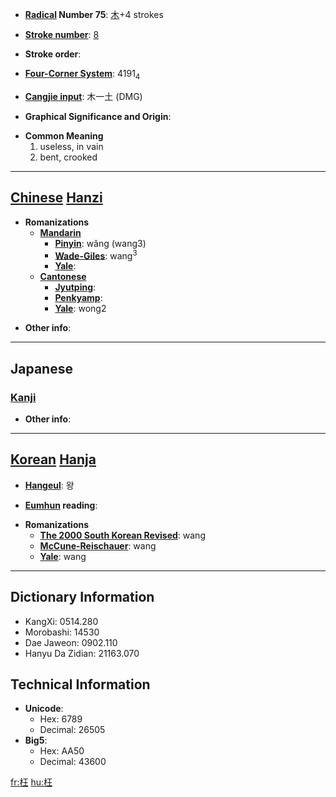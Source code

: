 * '''[[Wiktionary:Chinese radical index| Radical]] Number 75''': [[Wiktionary:Chinese radical index 木|木]]+4 strokes

* '''[[Wiktionary:Chinese total strokes index|Stroke number]]''': [[Wiktionary:Chinese total strokes index 8|8]]

* '''Stroke order''': 

* '''[[Wiktionary:Chinese four corner index|Four-Corner System]]''': 4191<sub>4</sub>

* '''[[Wiktionary:Chinese Cangjie index|Cangjie input]]''': 木一土 (DMG)

* '''Graphical Significance and Origin''': 

* '''Common Meaning'''
*#useless, in vain
*# bent, crooked


----

== [[Chinese]] [[Hanzi]] ==

* '''Romanizations'''
** '''[[Mandarin]]'''
*** '''[[Pinyin]]''': wǎng (wang3)
*** '''[[Wade-Giles]]''': wang<sup>3</sup>
*** '''[[Yale]]''': 
** '''[[Cantonese]]'''
*** '''[[Jyutping]]''':
*** '''[[Penkyamp]]''': 
*** '''[[Yale]]''': wong2

* '''Other info''': 

----

==Japanese==
===[[Kanji]]===
{{kanji|on readings=[[おう]] (ō)|kun readings=[[まがる]] (magaru), [[まげる]] (mageru), [[まげて]] (magete)}}

* '''Other info''':  

----

== [[Korean]] [[Hanja]] ==

* '''[[Hangeul]]''': 왕

* '''[[Eumhun]] reading''': 

* '''Romanizations'''
** '''[[The 2000 South Korean Revised Romanization|The 2000 South Korean Revised]]''': wang
** '''[[McCune-Reischauer]]''': wang
** '''[[Yale]]''': wang

----

== Dictionary Information ==

* KangXi: 0514.280
* Morobashi: 14530
* Dae Jaweon: 0902.110
* Hanyu Da Zidian: 21163.070

== Technical Information ==

* '''Unicode''':
** Hex: 6789
** Decimal: 26505
* '''Big5''':
** Hex: AA50
** Decimal: 43600

[[fr:枉]]
[[hu:枉]]